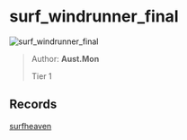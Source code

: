 
# surf_windrunner_final

![surf_windrunner_final](https://raw.githubusercontent.com/Sayt123/SurfMapPics/Maps-and-bonuses/csgo/surf_windrunner_final.jpg)

> Author: **Aust.Mon**
>
> Tier 1

## Records

[surfheaven](https://surfheaven.eu/map/surf_windrunner_final)
